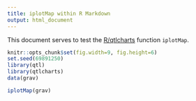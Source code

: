 ```yaml
---
title: iplotMap within R Markdown
output: html_document
---
```


This document serves to test the
[R/qtlcharts](https://kbroman.org/qtlcharts/) function `iplotMap`.

```r
knitr::opts_chunk$set(fig.width=9, fig.height=6)
set.seed(69891250)
library(qtl)
library(qtlcharts)
data(grav)
```

```r
iplotMap(grav)
```

